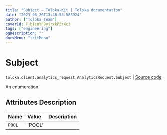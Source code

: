 ```yaml
---
title: "Subject — Toloka-Kit | Toloka documentation"
date: "2023-06-20T13:46:56.583924"
author: ["Toloka Team"]
coverId: F_bIcOYF9yjrxkPZrXc3
tags: ["engineering"]
ogDescription: ""
docsMenu: "tkitMenu"
---
```


# Subject

`toloka.client.analytics_request.AnalyticsRequest.Subject` | [Source code](https://github.com/Toloka/toloka-kit/blob/v1.2.0/src/client/analytics_request.py#L32)

An enumeration.

## Attributes Description

| Name | Value | Description |
| :------| :-----------| :----------| 
`POOL`|'POOL'|